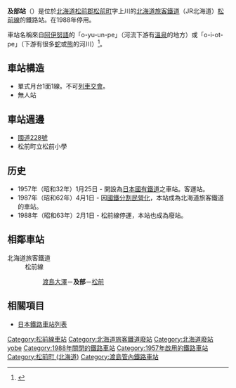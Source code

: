 {{NoteTA|1 = zh:及部站; zh-cn:及部站; zh-tw:及部車站; zh-hk:及部站; }}
{{日本車站資訊
|公司色 = #ccc
|文字色 = #000
|站名 = 及部站
|日文原名 = 及部
|平假名 = およべ
|羅馬拼音 = Oyobe
|前一站 = [[渡島大澤站|渡島大澤]]
|前一站距離 = 2.8
|後一站距離 = 2.8
|後一站 = [[松前站_(北海道)|松前]]
|電報略號 = 
|所屬公司 = [[北海道旅客鐵道|北海道旅客鐵道]]（JR北海道）
|所屬路線 = [[松前線|松前線]]
|距離 = 48.0
|起點站 = [[木古內車站|木古內]]
|所在地 = [[北海道|北海道]][[松前郡|松前郡]][[松前町_(北海道)|松前町]]字上川
|車站構造 = 地上車站
|月台配置 = 1面1線
|啟用年月日 = 1957年（[[昭和|昭和]]32年）1月25日
|廢站年月日 = 1988年（[[昭和|昭和]]63年）2月1日
|乘客人數 = 
|上下車人次 = 
|統計年度 = 
|轉車 = 
|備註 = 廢站日也是松前線停運日
|全寬備註 =
}}
'''及部站'''（{{jpn|j=及部駅|hg=およべえき|rm=Oyobe eki|f=y}}）是位於[[北海道|北海道]][[松前郡|松前郡]][[松前町_(北海道)|松前町]]字上川的[[北海道旅客鐵道|北海道旅客鐵道]]（JR北海道）[[松前線|松前線]]的鐵路站。在1988年停用。

車站名稱來自[[阿伊努語|阿伊努語]]的「o-yu-un-pe」（河流下游有[[溫泉|溫泉]]的地方）或「o-i-ot-pe」（下游有很多[[蛇|蛇]]或[[熊|熊]]的河川）<ref>{{Cite web|url=http://www.pref.hokkaido.lg.jp/ks/ass/grp/3140P.pdf|title=アイヌ語地名リスト|accessdate=2017-08-16|author=北海道庁|date=|publisher=北海道庁|archive-date=2018-05-04|archive-url=https://web.archive.org/web/20180504113355/http://www.pref.hokkaido.lg.jp/ks/ass/grp/3140P.pdf|dead-url=yes}}</ref>。
== 車站構造 ==
*單式月台1面1線。不可[[列車交會|列車交會]]。
*無人站

==車站週邊==
*[[國道228號|國道228號]]
*松前町立松前小學

== 历史 ==
* 1957年（昭和32年）1月25日 - 開設為[[日本國有鐵道|日本國有鐵道]]之車站。客運站。
* 1987年（昭和62年）4月1日 - 因[[國鐵分割民營化|國鐵分割民營化]]，本站成為北海道旅客鐵道的車站。
* 1988年（昭和63年）2月1日 -  松前線停運，本站也成為廢站。

== 相鄰車站 ==
;北海道旅客鐵道
:松前線
::[[渡島大澤站|渡島大澤]]－'''及部'''－[[松前站_(北海道)|松前]]

== 相關項目 ==
*[[日本鐵路車站列表|日本鐵路車站列表]]

{{松前線}}
{{DEFAULTSORT:Oyobe}}
[[Category:松前線車站|Category:松前線車站]]
[[Category:北海道旅客鐵道廢站|Category:北海道旅客鐵道廢站]]
[[Category:北海道廢站|Category:北海道廢站]]
[[Category:日本鐵路車站_O|yobe]]
[[Category:1988年關閉的鐵路車站|Category:1988年關閉的鐵路車站]]
[[Category:1957年啟用的鐵路車站|Category:1957年啟用的鐵路車站]]
[[Category:松前町_(北海道)|Category:松前町 (北海道)]]
[[Category:渡島管內鐵路車站|Category:渡島管內鐵路車站]]